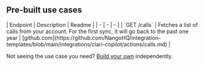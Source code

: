 
## Pre-built use cases

<AccordionGroup>


<Accordion title="Others">
| Endpoint | Description | Readme |
| - | - | - |
| `GET /calls` | Fetches a list of calls from your account. For the first sync, it will go back to the past one year | [github.com](https://github.com/NangoHQ/integration-templates/blob/main/integrations/clari-copilot/actions/calls.md) |
</Accordion>

</AccordionGroup>

<Tip>Not seeing the use case you need? [Build your own](https://nango.dev/slack) independently.</Tip>

